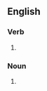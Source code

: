 ==English==

===Verb===
{{head|en|verb form}}

# {{en-third-person singular of|equate}}

===Noun===
{{head|en|noun form}}

# {{plural of|en|equate}}